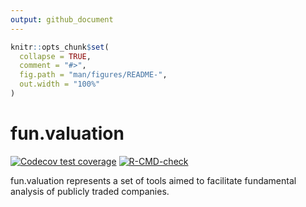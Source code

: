 ```yaml
---
output: github_document
---
```


<!-- README.md is generated from README.Rmd. Please edit that file -->

```r
knitr::opts_chunk$set(
  collapse = TRUE,
  comment = "#>",
  fig.path = "man/figures/README-",
  out.width = "100%"
)
```

# fun.valuation

<!-- badges: start -->
[![Codecov test coverage](https://codecov.io/gh/TracyRage/fun_valuation/branch/main/graph/badge.svg)](https://codecov.io/gh/TracyRage/fun_valuation?branch=main)
[![R-CMD-check](https://github.com/TracyRage/fun_valuation/workflows/R-CMD-check/badge.svg)](https://github.com/TracyRage/fun_valuation/actions)
<!-- badges: end -->

fun.valuation represents a set of tools aimed to facilitate fundamental
             analysis of publicly traded companies.


